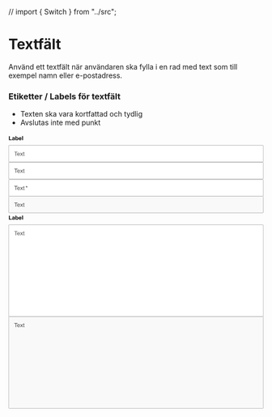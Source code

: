 // import { Switch } from "../src";

<Meta title="Komponenter/Textfält/Översikt" />

# Textfält

<p>Använd ett textfält när användaren ska fylla i en rad med text som till exempel namn eller e-postadress.</p>

### Etiketter / Labels för textfält

- Texten ska vara kortfattad och tydlig
- Avslutas inte med punkt

<div className="py-6">
  <svg width="720" height="80" viewBox="0 0 720 80" fill="none" xmlns="http://www.w3.org/2000/svg">
    <rect x="0.5" y="32.5" width="719" height="47" rx="1.5" fill="white" stroke="#939393" />
    <path
      d="M20.1484 62V51.8984H16.375V50.5469H25.4531V51.8984H21.6641V62H20.1484ZM30.7344 59.3281L32.1875 59.5078C31.9583 60.3568 31.5339 61.0156 30.9141 61.4844C30.2943 61.9531 29.5026 62.1875 28.5391 62.1875C27.3255 62.1875 26.362 61.8151 25.6484 61.0703C24.9401 60.3203 24.5859 59.2708 24.5859 57.9219C24.5859 56.526 24.9453 55.4427 25.6641 54.6719C26.3828 53.901 27.3151 53.5156 28.4609 53.5156C29.5703 53.5156 30.4766 53.8932 31.1797 54.6484C31.8828 55.4036 32.2344 56.4661 32.2344 57.8359C32.2344 57.9193 32.2318 58.0443 32.2266 58.2109H26.0391C26.0911 59.1224 26.349 59.8203 26.8125 60.3047C27.276 60.7891 27.8542 61.0312 28.5469 61.0312C29.0625 61.0312 29.5026 60.8958 29.8672 60.625C30.2318 60.3542 30.5208 59.9219 30.7344 59.3281ZM26.1172 57.0547H30.75C30.6875 56.3568 30.5104 55.8333 30.2188 55.4844C29.7708 54.9427 29.1901 54.6719 28.4766 54.6719C27.8307 54.6719 27.2865 54.888 26.8438 55.3203C26.4062 55.7526 26.1641 56.3307 26.1172 57.0547ZM33.0234 62L36.0547 57.6875L33.25 53.7031H35.0078L36.2812 55.6484C36.5208 56.0182 36.7135 56.3281 36.8594 56.5781C37.0885 56.2344 37.2995 55.9297 37.4922 55.6641L38.8906 53.7031H40.5703L37.7031 57.6094L40.7891 62H39.0625L37.3594 59.4219L36.9062 58.7266L34.7266 62H33.0234ZM45.0312 60.7422L45.2344 61.9844C44.8385 62.0677 44.4844 62.1094 44.1719 62.1094C43.6615 62.1094 43.2656 62.0286 42.9844 61.8672C42.7031 61.7057 42.5052 61.4948 42.3906 61.2344C42.276 60.9688 42.2188 60.4141 42.2188 59.5703V54.7969H41.1875V53.7031H42.2188V51.6484L43.6172 50.8047V53.7031H45.0312V54.7969H43.6172V59.6484C43.6172 60.0495 43.6406 60.3073 43.6875 60.4219C43.7396 60.5365 43.8203 60.6276 43.9297 60.6953C44.0443 60.763 44.2057 60.7969 44.4141 60.7969C44.5703 60.7969 44.776 60.7786 45.0312 60.7422Z"
      fill="#4B4B4B"
    />
    <path
      d="M1.22656 18V6.64062H3.53906V16.0703H9.28906V18H1.22656ZM12.5703 12.2344L10.5781 11.875C10.8021 11.0729 11.1875 10.4792 11.7344 10.0938C12.2812 9.70833 13.0938 9.51562 14.1719 9.51562C15.151 9.51562 15.8802 9.63281 16.3594 9.86719C16.8385 10.0964 17.1745 10.3906 17.3672 10.75C17.5651 11.1042 17.6641 11.7578 17.6641 12.7109L17.6406 15.2734C17.6406 16.0026 17.6745 16.5417 17.7422 16.8906C17.8151 17.2344 17.9479 17.6042 18.1406 18H15.9688C15.9115 17.8542 15.8411 17.638 15.7578 17.3516C15.7214 17.2214 15.6953 17.1354 15.6797 17.0938C15.3047 17.4583 14.9036 17.7318 14.4766 17.9141C14.0495 18.0964 13.5938 18.1875 13.1094 18.1875C12.2552 18.1875 11.5807 17.9557 11.0859 17.4922C10.5964 17.0286 10.3516 16.4427 10.3516 15.7344C10.3516 15.2656 10.4635 14.849 10.6875 14.4844C10.9115 14.1146 11.224 13.8333 11.625 13.6406C12.0312 13.4427 12.6146 13.2708 13.375 13.125C14.401 12.9323 15.112 12.7526 15.5078 12.5859V12.3672C15.5078 11.9453 15.4036 11.6458 15.1953 11.4688C14.987 11.2865 14.5938 11.1953 14.0156 11.1953C13.625 11.1953 13.3203 11.2734 13.1016 11.4297C12.8828 11.5807 12.7057 11.849 12.5703 12.2344ZM15.5078 14.0156C15.2266 14.1094 14.7812 14.2214 14.1719 14.3516C13.5625 14.4818 13.1641 14.6094 12.9766 14.7344C12.6901 14.9375 12.5469 15.1953 12.5469 15.5078C12.5469 15.8151 12.6615 16.0807 12.8906 16.3047C13.1198 16.5286 13.4115 16.6406 13.7656 16.6406C14.1615 16.6406 14.5391 16.5104 14.8984 16.25C15.1641 16.0521 15.3385 15.8099 15.4219 15.5234C15.4792 15.3359 15.5078 14.9792 15.5078 14.4531V14.0156ZM19.7422 18V6.54688H21.9375V10.6719C22.6146 9.90104 23.4167 9.51562 24.3438 9.51562C25.3542 9.51562 26.1901 9.88281 26.8516 10.6172C27.513 11.3464 27.8438 12.3958 27.8438 13.7656C27.8438 15.1823 27.5052 16.2734 26.8281 17.0391C26.1562 17.8047 25.3385 18.1875 24.375 18.1875C23.901 18.1875 23.4323 18.0703 22.9688 17.8359C22.5104 17.5964 22.1146 17.2448 21.7812 16.7812V18H19.7422ZM21.9219 13.6719C21.9219 14.5312 22.0573 15.1667 22.3281 15.5781C22.7083 16.1615 23.2135 16.4531 23.8438 16.4531C24.3281 16.4531 24.7396 16.2474 25.0781 15.8359C25.4219 15.4193 25.5938 14.7656 25.5938 13.875C25.5938 12.9271 25.4219 12.2448 25.0781 11.8281C24.7344 11.4062 24.2943 11.1953 23.7578 11.1953C23.2318 11.1953 22.7943 11.401 22.4453 11.8125C22.0964 12.2188 21.9219 12.8385 21.9219 13.6719ZM34.4219 15.3594L36.6094 15.7266C36.3281 16.5286 35.8828 17.1406 35.2734 17.5625C34.6693 17.9792 33.9115 18.1875 33 18.1875C31.5573 18.1875 30.4896 17.7161 29.7969 16.7734C29.25 16.0182 28.9766 15.0651 28.9766 13.9141C28.9766 12.5391 29.3359 11.4635 30.0547 10.6875C30.7734 9.90625 31.6823 9.51562 32.7812 9.51562C34.0156 9.51562 34.9896 9.92448 35.7031 10.7422C36.4167 11.5547 36.7578 12.8021 36.7266 14.4844H31.2266C31.2422 15.1354 31.4193 15.6432 31.7578 16.0078C32.0964 16.3672 32.5182 16.5469 33.0234 16.5469C33.3672 16.5469 33.6562 16.4531 33.8906 16.2656C34.125 16.0781 34.3021 15.776 34.4219 15.3594ZM34.5469 13.1406C34.5312 12.5052 34.3672 12.0234 34.0547 11.6953C33.7422 11.362 33.362 11.1953 32.9141 11.1953C32.4349 11.1953 32.0391 11.3698 31.7266 11.7188C31.4141 12.0677 31.2604 12.5417 31.2656 13.1406H34.5469ZM38.5234 18V6.54688H40.7188V18H38.5234Z"
      fill="black"
    />
  </svg>
</div>

<div className="py-6">
  <svg width="720" height="48" viewBox="0 0 720 48" fill="none" xmlns="http://www.w3.org/2000/svg">
    <rect x="0.5" y="0.5" width="719" height="47" rx="1.5" fill="white" stroke="#939393" />
    <path
      d="M20.1484 30V19.8984H16.375V18.5469H25.4531V19.8984H21.6641V30H20.1484ZM30.7344 27.3281L32.1875 27.5078C31.9583 28.3568 31.5339 29.0156 30.9141 29.4844C30.2943 29.9531 29.5026 30.1875 28.5391 30.1875C27.3255 30.1875 26.362 29.8151 25.6484 29.0703C24.9401 28.3203 24.5859 27.2708 24.5859 25.9219C24.5859 24.526 24.9453 23.4427 25.6641 22.6719C26.3828 21.901 27.3151 21.5156 28.4609 21.5156C29.5703 21.5156 30.4766 21.8932 31.1797 22.6484C31.8828 23.4036 32.2344 24.4661 32.2344 25.8359C32.2344 25.9193 32.2318 26.0443 32.2266 26.2109H26.0391C26.0911 27.1224 26.349 27.8203 26.8125 28.3047C27.276 28.7891 27.8542 29.0312 28.5469 29.0312C29.0625 29.0312 29.5026 28.8958 29.8672 28.625C30.2318 28.3542 30.5208 27.9219 30.7344 27.3281ZM26.1172 25.0547H30.75C30.6875 24.3568 30.5104 23.8333 30.2188 23.4844C29.7708 22.9427 29.1901 22.6719 28.4766 22.6719C27.8307 22.6719 27.2865 22.888 26.8438 23.3203C26.4062 23.7526 26.1641 24.3307 26.1172 25.0547ZM33.0234 30L36.0547 25.6875L33.25 21.7031H35.0078L36.2812 23.6484C36.5208 24.0182 36.7135 24.3281 36.8594 24.5781C37.0885 24.2344 37.2995 23.9297 37.4922 23.6641L38.8906 21.7031H40.5703L37.7031 25.6094L40.7891 30H39.0625L37.3594 27.4219L36.9062 26.7266L34.7266 30H33.0234ZM45.0312 28.7422L45.2344 29.9844C44.8385 30.0677 44.4844 30.1094 44.1719 30.1094C43.6615 30.1094 43.2656 30.0286 42.9844 29.8672C42.7031 29.7057 42.5052 29.4948 42.3906 29.2344C42.276 28.9688 42.2188 28.4141 42.2188 27.5703V22.7969H41.1875V21.7031H42.2188V19.6484L43.6172 18.8047V21.7031H45.0312V22.7969H43.6172V27.6484C43.6172 28.0495 43.6406 28.3073 43.6875 28.4219C43.7396 28.5365 43.8203 28.6276 43.9297 28.6953C44.0443 28.763 44.2057 28.7969 44.4141 28.7969C44.5703 28.7969 44.776 28.7786 45.0312 28.7422Z"
      fill="#4B4B4B"
    />
  </svg>
</div>

<div className="py-6">
  <svg width="720" height="48" viewBox="0 0 720 48" fill="none" xmlns="http://www.w3.org/2000/svg">
    <rect x="0.5" y="0.5" width="719" height="47" rx="1.5" fill="white" stroke="#939393" />
    <path
      d="M20.1484 30V19.8984H16.375V18.5469H25.4531V19.8984H21.6641V30H20.1484ZM30.7344 27.3281L32.1875 27.5078C31.9583 28.3568 31.5339 29.0156 30.9141 29.4844C30.2943 29.9531 29.5026 30.1875 28.5391 30.1875C27.3255 30.1875 26.362 29.8151 25.6484 29.0703C24.9401 28.3203 24.5859 27.2708 24.5859 25.9219C24.5859 24.526 24.9453 23.4427 25.6641 22.6719C26.3828 21.901 27.3151 21.5156 28.4609 21.5156C29.5703 21.5156 30.4766 21.8932 31.1797 22.6484C31.8828 23.4036 32.2344 24.4661 32.2344 25.8359C32.2344 25.9193 32.2318 26.0443 32.2266 26.2109H26.0391C26.0911 27.1224 26.349 27.8203 26.8125 28.3047C27.276 28.7891 27.8542 29.0312 28.5469 29.0312C29.0625 29.0312 29.5026 28.8958 29.8672 28.625C30.2318 28.3542 30.5208 27.9219 30.7344 27.3281ZM26.1172 25.0547H30.75C30.6875 24.3568 30.5104 23.8333 30.2188 23.4844C29.7708 22.9427 29.1901 22.6719 28.4766 22.6719C27.8307 22.6719 27.2865 22.888 26.8438 23.3203C26.4062 23.7526 26.1641 24.3307 26.1172 25.0547ZM33.0234 30L36.0547 25.6875L33.25 21.7031H35.0078L36.2812 23.6484C36.5208 24.0182 36.7135 24.3281 36.8594 24.5781C37.0885 24.2344 37.2995 23.9297 37.4922 23.6641L38.8906 21.7031H40.5703L37.7031 25.6094L40.7891 30H39.0625L37.3594 27.4219L36.9062 26.7266L34.7266 30H33.0234ZM45.0312 28.7422L45.2344 29.9844C44.8385 30.0677 44.4844 30.1094 44.1719 30.1094C43.6615 30.1094 43.2656 30.0286 42.9844 29.8672C42.7031 29.7057 42.5052 29.4948 42.3906 29.2344C42.276 28.9688 42.2188 28.4141 42.2188 27.5703V22.7969H41.1875V21.7031H42.2188V19.6484L43.6172 18.8047V21.7031H45.0312V22.7969H43.6172V27.6484C43.6172 28.0495 43.6406 28.3073 43.6875 28.4219C43.7396 28.5365 43.8203 28.6276 43.9297 28.6953C44.0443 28.763 44.2057 28.7969 44.4141 28.7969C44.5703 28.7969 44.776 28.7786 45.0312 28.7422Z"
      fill="#4B4B4B"
    />
    <path
      d="M48.5 20.6484L48.8594 19.5391C49.6875 19.8307 50.2891 20.0833 50.6641 20.2969C50.5651 19.3542 50.513 18.7057 50.5078 18.3516H51.6406C51.625 18.8672 51.5651 19.513 51.4609 20.2891C51.9974 20.0182 52.612 19.7682 53.3047 19.5391L53.6641 20.6484C53.0026 20.8672 52.3542 21.013 51.7188 21.0859C52.0365 21.362 52.4844 21.8542 53.0625 22.5625L52.125 23.2266C51.8229 22.8151 51.4661 22.2552 51.0547 21.5469C50.6693 22.2812 50.3307 22.8411 50.0391 23.2266L49.1172 22.5625C49.7214 21.8177 50.1536 21.3255 50.4141 21.0859C49.7422 20.9557 49.1042 20.8099 48.5 20.6484Z"
      fill="#4B4B4B"
    />
  </svg>
</div>

<div className="py-6">
  <svg width="720" height="48" viewBox="0 0 720 48" fill="none" xmlns="http://www.w3.org/2000/svg">
    <rect x="0.5" y="0.5" width="719" height="47" rx="1.5" fill="#F9F9F9" stroke="#939393" />
    <path
      d="M20.1484 30V19.8984H16.375V18.5469H25.4531V19.8984H21.6641V30H20.1484ZM30.7344 27.3281L32.1875 27.5078C31.9583 28.3568 31.5339 29.0156 30.9141 29.4844C30.2943 29.9531 29.5026 30.1875 28.5391 30.1875C27.3255 30.1875 26.362 29.8151 25.6484 29.0703C24.9401 28.3203 24.5859 27.2708 24.5859 25.9219C24.5859 24.526 24.9453 23.4427 25.6641 22.6719C26.3828 21.901 27.3151 21.5156 28.4609 21.5156C29.5703 21.5156 30.4766 21.8932 31.1797 22.6484C31.8828 23.4036 32.2344 24.4661 32.2344 25.8359C32.2344 25.9193 32.2318 26.0443 32.2266 26.2109H26.0391C26.0911 27.1224 26.349 27.8203 26.8125 28.3047C27.276 28.7891 27.8542 29.0312 28.5469 29.0312C29.0625 29.0312 29.5026 28.8958 29.8672 28.625C30.2318 28.3542 30.5208 27.9219 30.7344 27.3281ZM26.1172 25.0547H30.75C30.6875 24.3568 30.5104 23.8333 30.2188 23.4844C29.7708 22.9427 29.1901 22.6719 28.4766 22.6719C27.8307 22.6719 27.2865 22.888 26.8438 23.3203C26.4062 23.7526 26.1641 24.3307 26.1172 25.0547ZM33.0234 30L36.0547 25.6875L33.25 21.7031H35.0078L36.2812 23.6484C36.5208 24.0182 36.7135 24.3281 36.8594 24.5781C37.0885 24.2344 37.2995 23.9297 37.4922 23.6641L38.8906 21.7031H40.5703L37.7031 25.6094L40.7891 30H39.0625L37.3594 27.4219L36.9062 26.7266L34.7266 30H33.0234ZM45.0312 28.7422L45.2344 29.9844C44.8385 30.0677 44.4844 30.1094 44.1719 30.1094C43.6615 30.1094 43.2656 30.0286 42.9844 29.8672C42.7031 29.7057 42.5052 29.4948 42.3906 29.2344C42.276 28.9688 42.2188 28.4141 42.2188 27.5703V22.7969H41.1875V21.7031H42.2188V19.6484L43.6172 18.8047V21.7031H45.0312V22.7969H43.6172V27.6484C43.6172 28.0495 43.6406 28.3073 43.6875 28.4219C43.7396 28.5365 43.8203 28.6276 43.9297 28.6953C44.0443 28.763 44.2057 28.7969 44.4141 28.7969C44.5703 28.7969 44.776 28.7786 45.0312 28.7422Z"
      fill="#4B4B4B"
    />
  </svg>
</div>

<div className="py-6">
  <svg width="720" height="292" viewBox="0 0 720 292" fill="none" xmlns="http://www.w3.org/2000/svg">
    <rect x="0.5" y="32.5" width="719" height="259" rx="1.5" fill="white" stroke="#939393" />
    <path
      d="M20.1484 62V51.8984H16.375V50.5469H25.4531V51.8984H21.6641V62H20.1484ZM30.7344 59.3281L32.1875 59.5078C31.9583 60.3568 31.5339 61.0156 30.9141 61.4844C30.2943 61.9531 29.5026 62.1875 28.5391 62.1875C27.3255 62.1875 26.362 61.8151 25.6484 61.0703C24.9401 60.3203 24.5859 59.2708 24.5859 57.9219C24.5859 56.526 24.9453 55.4427 25.6641 54.6719C26.3828 53.901 27.3151 53.5156 28.4609 53.5156C29.5703 53.5156 30.4766 53.8932 31.1797 54.6484C31.8828 55.4036 32.2344 56.4661 32.2344 57.8359C32.2344 57.9193 32.2318 58.0443 32.2266 58.2109H26.0391C26.0911 59.1224 26.349 59.8203 26.8125 60.3047C27.276 60.7891 27.8542 61.0312 28.5469 61.0312C29.0625 61.0312 29.5026 60.8958 29.8672 60.625C30.2318 60.3542 30.5208 59.9219 30.7344 59.3281ZM26.1172 57.0547H30.75C30.6875 56.3568 30.5104 55.8333 30.2188 55.4844C29.7708 54.9427 29.1901 54.6719 28.4766 54.6719C27.8307 54.6719 27.2865 54.888 26.8438 55.3203C26.4062 55.7526 26.1641 56.3307 26.1172 57.0547ZM33.0234 62L36.0547 57.6875L33.25 53.7031H35.0078L36.2812 55.6484C36.5208 56.0182 36.7135 56.3281 36.8594 56.5781C37.0885 56.2344 37.2995 55.9297 37.4922 55.6641L38.8906 53.7031H40.5703L37.7031 57.6094L40.7891 62H39.0625L37.3594 59.4219L36.9062 58.7266L34.7266 62H33.0234ZM45.0312 60.7422L45.2344 61.9844C44.8385 62.0677 44.4844 62.1094 44.1719 62.1094C43.6615 62.1094 43.2656 62.0286 42.9844 61.8672C42.7031 61.7057 42.5052 61.4948 42.3906 61.2344C42.276 60.9688 42.2188 60.4141 42.2188 59.5703V54.7969H41.1875V53.7031H42.2188V51.6484L43.6172 50.8047V53.7031H45.0312V54.7969H43.6172V59.6484C43.6172 60.0495 43.6406 60.3073 43.6875 60.4219C43.7396 60.5365 43.8203 60.6276 43.9297 60.6953C44.0443 60.763 44.2057 60.7969 44.4141 60.7969C44.5703 60.7969 44.776 60.7786 45.0312 60.7422Z"
      fill="#4B4B4B"
    />
    <path
      d="M1.22656 18V6.64062H3.53906V16.0703H9.28906V18H1.22656ZM12.5703 12.2344L10.5781 11.875C10.8021 11.0729 11.1875 10.4792 11.7344 10.0938C12.2812 9.70833 13.0938 9.51562 14.1719 9.51562C15.151 9.51562 15.8802 9.63281 16.3594 9.86719C16.8385 10.0964 17.1745 10.3906 17.3672 10.75C17.5651 11.1042 17.6641 11.7578 17.6641 12.7109L17.6406 15.2734C17.6406 16.0026 17.6745 16.5417 17.7422 16.8906C17.8151 17.2344 17.9479 17.6042 18.1406 18H15.9688C15.9115 17.8542 15.8411 17.638 15.7578 17.3516C15.7214 17.2214 15.6953 17.1354 15.6797 17.0938C15.3047 17.4583 14.9036 17.7318 14.4766 17.9141C14.0495 18.0964 13.5938 18.1875 13.1094 18.1875C12.2552 18.1875 11.5807 17.9557 11.0859 17.4922C10.5964 17.0286 10.3516 16.4427 10.3516 15.7344C10.3516 15.2656 10.4635 14.849 10.6875 14.4844C10.9115 14.1146 11.224 13.8333 11.625 13.6406C12.0312 13.4427 12.6146 13.2708 13.375 13.125C14.401 12.9323 15.112 12.7526 15.5078 12.5859V12.3672C15.5078 11.9453 15.4036 11.6458 15.1953 11.4688C14.987 11.2865 14.5938 11.1953 14.0156 11.1953C13.625 11.1953 13.3203 11.2734 13.1016 11.4297C12.8828 11.5807 12.7057 11.849 12.5703 12.2344ZM15.5078 14.0156C15.2266 14.1094 14.7812 14.2214 14.1719 14.3516C13.5625 14.4818 13.1641 14.6094 12.9766 14.7344C12.6901 14.9375 12.5469 15.1953 12.5469 15.5078C12.5469 15.8151 12.6615 16.0807 12.8906 16.3047C13.1198 16.5286 13.4115 16.6406 13.7656 16.6406C14.1615 16.6406 14.5391 16.5104 14.8984 16.25C15.1641 16.0521 15.3385 15.8099 15.4219 15.5234C15.4792 15.3359 15.5078 14.9792 15.5078 14.4531V14.0156ZM19.7422 18V6.54688H21.9375V10.6719C22.6146 9.90104 23.4167 9.51562 24.3438 9.51562C25.3542 9.51562 26.1901 9.88281 26.8516 10.6172C27.513 11.3464 27.8438 12.3958 27.8438 13.7656C27.8438 15.1823 27.5052 16.2734 26.8281 17.0391C26.1562 17.8047 25.3385 18.1875 24.375 18.1875C23.901 18.1875 23.4323 18.0703 22.9688 17.8359C22.5104 17.5964 22.1146 17.2448 21.7812 16.7812V18H19.7422ZM21.9219 13.6719C21.9219 14.5312 22.0573 15.1667 22.3281 15.5781C22.7083 16.1615 23.2135 16.4531 23.8438 16.4531C24.3281 16.4531 24.7396 16.2474 25.0781 15.8359C25.4219 15.4193 25.5938 14.7656 25.5938 13.875C25.5938 12.9271 25.4219 12.2448 25.0781 11.8281C24.7344 11.4062 24.2943 11.1953 23.7578 11.1953C23.2318 11.1953 22.7943 11.401 22.4453 11.8125C22.0964 12.2188 21.9219 12.8385 21.9219 13.6719ZM34.4219 15.3594L36.6094 15.7266C36.3281 16.5286 35.8828 17.1406 35.2734 17.5625C34.6693 17.9792 33.9115 18.1875 33 18.1875C31.5573 18.1875 30.4896 17.7161 29.7969 16.7734C29.25 16.0182 28.9766 15.0651 28.9766 13.9141C28.9766 12.5391 29.3359 11.4635 30.0547 10.6875C30.7734 9.90625 31.6823 9.51562 32.7812 9.51562C34.0156 9.51562 34.9896 9.92448 35.7031 10.7422C36.4167 11.5547 36.7578 12.8021 36.7266 14.4844H31.2266C31.2422 15.1354 31.4193 15.6432 31.7578 16.0078C32.0964 16.3672 32.5182 16.5469 33.0234 16.5469C33.3672 16.5469 33.6562 16.4531 33.8906 16.2656C34.125 16.0781 34.3021 15.776 34.4219 15.3594ZM34.5469 13.1406C34.5312 12.5052 34.3672 12.0234 34.0547 11.6953C33.7422 11.362 33.362 11.1953 32.9141 11.1953C32.4349 11.1953 32.0391 11.3698 31.7266 11.7188C31.4141 12.0677 31.2604 12.5417 31.2656 13.1406H34.5469ZM38.5234 18V6.54688H40.7188V18H38.5234Z"
      fill="black"
    />
  </svg>
</div>

<div className="py-6">
  <svg width="720" height="260" viewBox="0 0 720 260" fill="none" xmlns="http://www.w3.org/2000/svg">
    <rect x="0.5" y="0.5" width="719" height="259" rx="1.5" fill="#F9F9F9" stroke="#939393" />
    <path
      d="M20.1484 30V19.8984H16.375V18.5469H25.4531V19.8984H21.6641V30H20.1484ZM30.7344 27.3281L32.1875 27.5078C31.9583 28.3568 31.5339 29.0156 30.9141 29.4844C30.2943 29.9531 29.5026 30.1875 28.5391 30.1875C27.3255 30.1875 26.362 29.8151 25.6484 29.0703C24.9401 28.3203 24.5859 27.2708 24.5859 25.9219C24.5859 24.526 24.9453 23.4427 25.6641 22.6719C26.3828 21.901 27.3151 21.5156 28.4609 21.5156C29.5703 21.5156 30.4766 21.8932 31.1797 22.6484C31.8828 23.4036 32.2344 24.4661 32.2344 25.8359C32.2344 25.9193 32.2318 26.0443 32.2266 26.2109H26.0391C26.0911 27.1224 26.349 27.8203 26.8125 28.3047C27.276 28.7891 27.8542 29.0312 28.5469 29.0312C29.0625 29.0312 29.5026 28.8958 29.8672 28.625C30.2318 28.3542 30.5208 27.9219 30.7344 27.3281ZM26.1172 25.0547H30.75C30.6875 24.3568 30.5104 23.8333 30.2188 23.4844C29.7708 22.9427 29.1901 22.6719 28.4766 22.6719C27.8307 22.6719 27.2865 22.888 26.8438 23.3203C26.4062 23.7526 26.1641 24.3307 26.1172 25.0547ZM33.0234 30L36.0547 25.6875L33.25 21.7031H35.0078L36.2812 23.6484C36.5208 24.0182 36.7135 24.3281 36.8594 24.5781C37.0885 24.2344 37.2995 23.9297 37.4922 23.6641L38.8906 21.7031H40.5703L37.7031 25.6094L40.7891 30H39.0625L37.3594 27.4219L36.9062 26.7266L34.7266 30H33.0234ZM45.0312 28.7422L45.2344 29.9844C44.8385 30.0677 44.4844 30.1094 44.1719 30.1094C43.6615 30.1094 43.2656 30.0286 42.9844 29.8672C42.7031 29.7057 42.5052 29.4948 42.3906 29.2344C42.276 28.9688 42.2188 28.4141 42.2188 27.5703V22.7969H41.1875V21.7031H42.2188V19.6484L43.6172 18.8047V21.7031H45.0312V22.7969H43.6172V27.6484C43.6172 28.0495 43.6406 28.3073 43.6875 28.4219C43.7396 28.5365 43.8203 28.6276 43.9297 28.6953C44.0443 28.763 44.2057 28.7969 44.4141 28.7969C44.5703 28.7969 44.776 28.7786 45.0312 28.7422Z"
      fill="#4B4B4B"
    />
  </svg>
</div>
